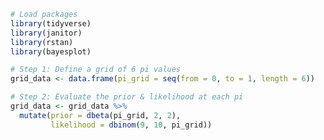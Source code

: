 ```r
# Load packages
library(tidyverse)
library(janitor)
library(rstan)
library(bayesplot)
```

```r
# Step 1: Define a grid of 6 pi values
grid_data <- data.frame(pi_grid = seq(from = 0, to = 1, length = 6))
```

```r
# Step 2: Evaluate the prior & likelihood at each pi
grid_data <- grid_data %>% 
  mutate(prior = dbeta(pi_grid, 2, 2),
         likelihood = dbinom(9, 10, pi_grid))
```


